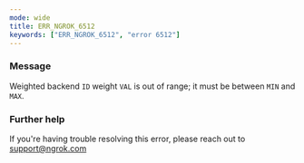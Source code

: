 ```yaml
---
mode: wide
title: ERR_NGROK_6512
keywords: ["ERR_NGROK_6512", "error 6512"]
---
```


### Message

Weighted backend `ID` weight `VAL` is out of range; it must be between `MIN` and `MAX`.

### Further help

If you're having trouble resolving this error, please reach out to [support@ngrok.com](mailto:support@ngrok.com?subject=Help%20with%20ERR_NGROK_6512)
